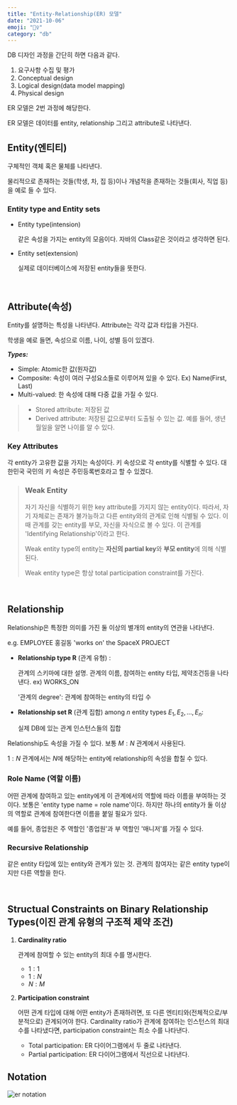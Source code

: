 ```yaml
---
title: "Entity-Relationship(ER) 모델"
date: "2021-10-06"
emoji: "🤼‍♀️"
category: "db"
---
```

DB 디자인 과정을 간단히 하면 다음과 같다.

1. 요구사항 수집 및 평가
2. Conceptual design
3. Logical design(data model mapping)
4. Physical design

ER 모델은 2번 과정에 해당한다.

ER 모델은 데이터를 entity, relationship 그리고 attribute로 나타낸다.

## Entity(엔티티)
구체적인 객체 혹은 물체를 나타낸다.

물리적으로 존재하는 것들(학생, 차, 집 등)이나 개념적을 존재하는 것들(회사, 직업 등)을 예로 들 수 있다.

### Entity type and Entity sets

- Entity type(intension)
    
    같은 속성을 가지는 entity의 모음이다. 자바의 Class같은 것이라고 생각하면 된다.

- Entity set(extension)
    
    실제로 데이터베이스에 저장된 entity들을 뜻한다.

<br />

## Attribute(속성)

Entity를 설명하는 특성을 나타낸다. Attribute는 각각 값과 타입을 가진다.

학생을 예로 들면, 속성으로 이름, 나이, 성별 등이 있겠다.

***Types:***
- Simple: Atomic한 값(원자값)
- Composite: 속성이 여러 구성요소들로 이루어져 있을 수 있다. Ex) Name(First, Last)
- Multi-valued: 한 속성에 대해 다중 값을 가질 수 있다.

> - Stored attribute: 저장된 값
> - Derived attribute: 저장된 값으로부터 도출될 수 있는 값. 예를 들어, 생년월일을 알면 나이를 알 수 있다.

### Key Attributes

각 entity가 고유한 값을 가지는 속성이다. 키 속성으로 각 entity를 식별할 수 있다. 대한민국 국민의 키 속성은 주민등록번호라고 할 수 있겠다.

> ### Weak Entity
>
> 자기 자신을 식별하기 위한 key attribute를 가지지 않는 entity이다. 따라서, 자기 자체로는 존재가 불가능하고 다른 entity와의 관계로 인해 식별될 수 있다. 이때 관계를 갖는 entity를 부모, 자신을 자식으로 볼 수 있다. 이 관계를 'Identifying Relationship'이라고 한다.
>
> Weak entity type의 entity는 **자신의 partial key**와 **부모 entity**에 의해 식별된다.
>
> Weak entity type은 항상 total participation constraint를 가진다.

<br />

## Relationship

Relationship은 특정한 의미를 가진 둘 이상의 별개의 entity의 연관을 나타낸다.

e.g. EMPLOYEE 홍길동 'works on' the SpaceX PROJECT

- **Relationship type R** (관계 유형)  :

    관계의 스키마에 대한 설명. 관계의 이름, 참여하는 entity 타입, 제약조건등을 나타낸다.  ex) WORKS_ON
    
    '관계의 degree': 관계에 참여하는 entity의 타입 수
    
- **Relationship set R** (관계 집합) among $n$ entity types $E_1, E_2, ..., E_n$:

    실제 DB에 있는 관계 인스턴스들의 집합
    

Relationship도 속성을 가질 수 있다. 보통 $M:N$ 관계에서 사용된다. 

$1:N$ 관계에서는 $N$에 해당하는 entity에 relationship의 속성을 합칠 수 있다.

### Role Name (역할 이름)

어떤 관계에 참여하고 있는 entity에게 이 관계에서의 역할에 따라 이름을 부여하는 것이다. 보통은 'entity type name = role name'이다.
하지만 하나의 entity가 둘 이상의 역할로 관계에 참여한다면 이름을 붙일 필요가 있다. 

예를 들어, 종업원은 주 역할인 '종업원'과 부 역할인 '매니저'를 가질 수 있다.

### Recursive Relationship

같은 entity 타입에 있는 entity와 관계가 있는 것. 관계의 참여자는 같은 entity type이지만 다른 역할을 한다.

<br />

## Structual Constraints on Binary Relationship Types(이진 관계 유형의 구조적 제약 조건)

1. **Cardinality ratio**

    관계에 참여할 수 있는 entity의 최대 수를 명시한다.
    - $1 : 1$
    - $1 : N$
    - $N : M$
    
2. **Participation constraint**
    
    어떤 관계 타입에 대해 어떤 entity가 존재하려면, 또 다른 엔티티와(전체적으로/부분적으로) 관계되어야 한다.
    Cardinality ratio가 관계에 참여하는 인스턴스의 최대 수를 나타냈다면, participation constraint는 최소 수를 나타낸다.
    - Total participation: ER 다이어그램에서 두 줄로 나타낸다.
    - Partial participation: ER 다이어그램에서 직선으로 나타낸다.

## Notation
![er notation](https://i2.wp.com/tutorialwing.com/wp-content/uploads/2018/11/tutorialwing-dbms-er-diagram-components.png?resize=467%2C723&ssl=1)
